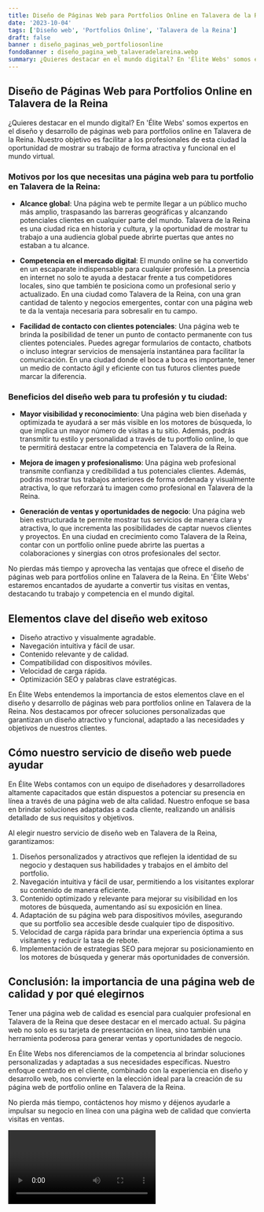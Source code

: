 ```yaml
---
title: Diseño de Páginas Web para Portfolios Online en Talavera de la Reina
date: '2023-10-04'
tags: ['Diseño web', 'Portfolios Online', 'Talavera de la Reina']
draft: false
banner : diseño_paginas_web_portfoliosonline
fondoBanner : diseño_pagina_web_talaveradelareina.webp
summary: ¿Quieres destacar en el mundo digital? En 'Élite Webs' somos expertos en el diseño y desarrollo de páginas web para portfolios online en Talavera de la Reina. Nuestro objetivo es facilitar a los profesionales de esta ciudad la oportunidad de mostrar su trabajo de forma atractiva y funcional en el mundo virtual.
---
```


## Diseño de Páginas Web para Portfolios Online en Talavera de la Reina

¿Quieres destacar en el mundo digital? En 'Élite Webs' somos expertos en el diseño y desarrollo de páginas web para portfolios online en Talavera de la Reina. Nuestro objetivo es facilitar a los profesionales de esta ciudad la oportunidad de mostrar su trabajo de forma atractiva y funcional en el mundo virtual.

### Motivos por los que necesitas una página web para tu portfolio en Talavera de la Reina:

- **Alcance global**: Una página web te permite llegar a un público mucho más amplio, traspasando las barreras geográficas y alcanzando potenciales clientes en cualquier parte del mundo. Talavera de la Reina es una ciudad rica en historia y cultura, y la oportunidad de mostrar tu trabajo a una audiencia global puede abrirte puertas que antes no estaban a tu alcance.

- **Competencia en el mercado digital**: El mundo online se ha convertido en un escaparate indispensable para cualquier profesión. La presencia en internet no solo te ayuda a destacar frente a tus competidores locales, sino que también te posiciona como un profesional serio y actualizado. En una ciudad como Talavera de la Reina, con una gran cantidad de talento y negocios emergentes, contar con una página web te da la ventaja necesaria para sobresalir en tu campo.

- **Facilidad de contacto con clientes potenciales**: Una página web te brinda la posibilidad de tener un punto de contacto permanente con tus clientes potenciales. Puedes agregar formularios de contacto, chatbots o incluso integrar servicios de mensajería instantánea para facilitar la comunicación. En una ciudad donde el boca a boca es importante, tener un medio de contacto ágil y eficiente con tus futuros clientes puede marcar la diferencia.

### Beneficios del diseño web para tu profesión y tu ciudad:

- **Mayor visibilidad y reconocimiento**: Una página web bien diseñada y optimizada te ayudará a ser más visible en los motores de búsqueda, lo que implica un mayor número de visitas a tu sitio. Además, podrás transmitir tu estilo y personalidad a través de tu portfolio online, lo que te permitirá destacar entre la competencia en Talavera de la Reina.

- **Mejora de imagen y profesionalismo**: Una página web profesional transmite confianza y credibilidad a tus potenciales clientes. Además, podrás mostrar tus trabajos anteriores de forma ordenada y visualmente atractiva, lo que reforzará tu imagen como profesional en Talavera de la Reina.

- **Generación de ventas y oportunidades de negocio**: Una página web bien estructurada te permite mostrar tus servicios de manera clara y atractiva, lo que incrementa las posibilidades de captar nuevos clientes y proyectos. En una ciudad en crecimiento como Talavera de la Reina, contar con un portfolio online puede abrirte las puertas a colaboraciones y sinergias con otros profesionales del sector.

No pierdas más tiempo y aprovecha las ventajas que ofrece el diseño de páginas web para portfolios online en Talavera de la Reina. En 'Élite Webs' estaremos encantados de ayudarte a convertir tus visitas en ventas, destacando tu trabajo y competencia en el mundo digital.

<GifSeo />

<Cta />

## Elementos clave del diseño web exitoso

- Diseño atractivo y visualmente agradable.
- Navegación intuitiva y fácil de usar.
- Contenido relevante y de calidad.
- Compatibilidad con dispositivos móviles.
- Velocidad de carga rápida.
- Optimización SEO y palabras clave estratégicas.

En Élite Webs entendemos la importancia de estos elementos clave en el diseño y desarrollo de páginas web para portfolios online en Talavera de la Reina. Nos destacamos por ofrecer soluciones personalizadas que garantizan un diseño atractivo y funcional, adaptado a las necesidades y objetivos de nuestros clientes.

## Cómo nuestro servicio de diseño web puede ayudar

En Élite Webs contamos con un equipo de diseñadores y desarrolladores altamente capacitados que están dispuestos a potenciar su presencia en línea a través de una página web de alta calidad. Nuestro enfoque se basa en brindar soluciones adaptadas a cada cliente, realizando un análisis detallado de sus requisitos y objetivos.

Al elegir nuestro servicio de diseño web en Talavera de la Reina, garantizamos:

1. Diseños personalizados y atractivos que reflejen la identidad de su negocio y destaquen sus habilidades y trabajos en el ámbito del portfolio.
2. Navegación intuitiva y fácil de usar, permitiendo a los visitantes explorar su contenido de manera eficiente.
3. Contenido optimizado y relevante para mejorar su visibilidad en los motores de búsqueda, aumentando así su exposición en línea.
4. Adaptación de su página web para dispositivos móviles, asegurando que su portfolio sea accesible desde cualquier tipo de dispositivo.
5. Velocidad de carga rápida para brindar una experiencia óptima a sus visitantes y reducir la tasa de rebote.
6. Implementación de estrategias SEO para mejorar su posicionamiento en los motores de búsqueda y generar más oportunidades de conversión.

## Conclusión: la importancia de una página web de calidad y por qué elegirnos

Tener una página web de calidad es esencial para cualquier profesional en Talavera de la Reina que desee destacar en el mercado actual. Su página web no solo es su tarjeta de presentación en línea, sino también una herramienta poderosa para generar ventas y oportunidades de negocio.

En Élite Webs nos diferenciamos de la competencia al brindar soluciones personalizadas y adaptadas a sus necesidades específicas. Nuestro enfoque centrado en el cliente, combinado con la experiencia en diseño y desarrollo web, nos convierte en la elección ideal para la creación de su página web de portfolio online en Talavera de la Reina.

No pierda más tiempo, contáctenos hoy mismo y déjenos ayudarle a impulsar su negocio en línea con una página web de calidad que convierta visitas en ventas.

<Video />

<CtaBot job='Portfolios Online' city='Talavera de la Reina'/>

<Gmaps query='Talavera de la Reina+españa+maps' />